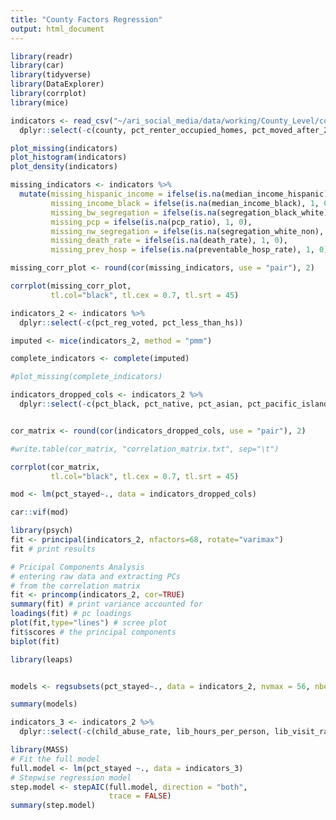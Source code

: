 ```yaml
---
title: "County Factors Regression"
output: html_document
---
```


```r
library(readr)
library(car)
library(tidyverse)
library(DataExplorer)
library(corrplot)
library(mice)
```

```r
indicators <- read_csv("~/ari_social_media/data/working/County_Level/county_level_indicators.csv") %>%
  dplyr::select(-c(county, pct_renter_occupied_homes, pct_moved_after_2014,  pct_moved_2010_2014, pct_moved_2000_2009, pct_moved_1990_1999, pct_moved_1980_1989, pct_moved_1979_earlier, pct_movers_within_county, pct_health_ins, pct_lib_program_atten, lib_visit_rate, pct_lib_patrons, lib_hours_per_person, water_violations))

```

```r
plot_missing(indicators)
plot_histogram(indicators)
plot_density(indicators)

missing_indicators <- indicators %>%
  mutate(missing_hispanic_income = ifelse(is.na(median_income_hispanic), 1, 0),
         missing_income_black = ifelse(is.na(median_income_black), 1, 0),
         missing_bw_segregation = ifelse(is.na(segregation_black_white), 1, 0),
         missing_pcp = ifelse(is.na(pcp_ratio), 1, 0),
         missing_nw_segregation = ifelse(is.na(segregation_white_non), 1, 0),
         missing_death_rate = ifelse(is.na(death_rate), 1, 0),
         missing_prev_hosp = ifelse(is.na(preventable_hosp_rate), 1, 0))

missing_corr_plot <- round(cor(missing_indicators, use = "pair"), 2)

corrplot(missing_corr_plot,
         tl.col="black", tl.cex = 0.7, tl.srt = 45)
```

```r
indicators_2 <- indicators %>%
  dplyr::select(-c(pct_reg_voted, pct_less_than_hs))

imputed <- mice(indicators_2, method = "pmm")

complete_indicators <- complete(imputed)

#plot_missing(complete_indicators)
```



```r
indicators_dropped_cols <- indicators_2 %>%
  dplyr::select(-c(pct_black, pct_native, pct_asian, pct_pacific_islander, pct_race_other, pct_hispanic_latinx, pct_private_health_ins, pct_public_health_ins, pct_some_college, pct_associates, pct_bachelors, pct_grad_degree, pct_hs_or_higher, pct_less_than_hs, pct_attained_hs, pct_fair_poor_health, pct_children_poverty, pct_food_insecure, median_income_white, median_income_black, median_income_hispanic, pct_child_food_insecure, pct_commute_drive, pct_commute_carpool, pct_commute_public, pct_commute_walk, pct_commute_other, pct_work_home, severe_housing_problems))


cor_matrix <- round(cor(indicators_dropped_cols, use = "pair"), 2)

#write.table(cor_matrix, "correlation_matrix.txt", sep="\t")

corrplot(cor_matrix,
         tl.col="black", tl.cex = 0.7, tl.srt = 45)

mod <- lm(pct_stayed~., data = indicators_dropped_cols)

car::vif(mod)
```


```r
library(psych)
fit <- principal(indicators_2, nfactors=68, rotate="varimax")
fit # print results

# Pricipal Components Analysis
# entering raw data and extracting PCs
# from the correlation matrix
fit <- princomp(indicators_2, cor=TRUE)
summary(fit) # print variance accounted for
loadings(fit) # pc loadings
plot(fit,type="lines") # scree plot
fit$scores # the principal components
biplot(fit) 

library(leaps)


models <- regsubsets(pct_stayed~., data = indicators_2, nvmax = 56, nbest=1, really.big=T)

summary(models)

indicators_3 <- indicators_2 %>%
  dplyr::select(-c(child_abuse_rate, lib_hours_per_person, lib_visit_rate, death_rate, median_income_black, median_income_hispanic, pcp_ratio, pct_lib_patrons, pct_lib_program_atten, preventable_hosp_rate, segregation_black_white, segregation_white_non, teen_birth_rate, water_violations))

library(MASS)
# Fit the full model 
full.model <- lm(pct_stayed ~., data = indicators_3)
# Stepwise regression model
step.model <- stepAIC(full.model, direction = "both", 
                      trace = FALSE)
summary(step.model)

```
